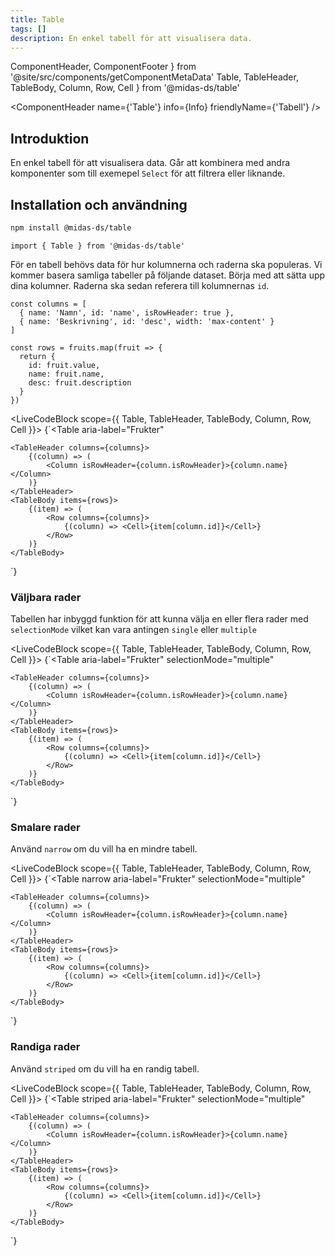 ```yaml
---
title: Table
tags: []
description: En enkel tabell för att visualisera data.
---
```


  ComponentHeader,
  ComponentFooter
} from '@site/src/components/getComponentMetaData'
  Table,
  TableHeader,
  TableBody,
  Column,
  Row,
  Cell
} from '@midas-ds/table'

<ComponentHeader
  name={'Table'}
  info={Info}
  friendlyName={'Tabell'}
/>

## Introduktion

En enkel tabell för att visualisera data. Går att kombinera med andra komponenter som till exemepel `Select` för att filtrera eller liknande.

## Installation och användning

```bash npm2yarn
npm install @midas-ds/table
```

```tsx
import { Table } from '@midas-ds/table'
```

För en tabell behövs data för hur kolumnerna och raderna ska populeras. Vi kommer basera samliga tabeller på följande dataset. Börja med att sätta upp dina kolumner. Raderna ska sedan referera till kolumnernas `id`.

```tsx
const columns = [
  { name: 'Namn', id: 'name', isRowHeader: true },
  { name: 'Beskrivning', id: 'desc', width: 'max-content' }
]

const rows = fruits.map(fruit => {
  return {
    id: fruit.value,
    name: fruit.name,
    desc: fruit.description
  }
})
```

<LiveCodeBlock scope={{ Table, TableHeader, TableBody, Column, Row, Cell }}>
  {`<Table
    aria-label="Frukter"
>
    <TableHeader columns={columns}>
        {(column) => (
            <Column isRowHeader={column.isRowHeader}>{column.name}</Column>
        )}
    </TableHeader>
    <TableBody items={rows}>
        {(item) => (
            <Row columns={columns}>
                {(column) => <Cell>{item[column.id]}</Cell>}
            </Row>
        )}
    </TableBody>
</Table>`}
</LiveCodeBlock>

### Väljbara rader

Tabellen har inbyggd funktion för att kunna välja en eller flera rader med `selectionMode` vilket kan vara antingen `single` eller `multiple`

<LiveCodeBlock scope={{ Table, TableHeader, TableBody, Column, Row, Cell }}>
  {`<Table
    aria-label="Frukter"
    selectionMode="multiple"
>
    <TableHeader columns={columns}>
        {(column) => (
            <Column isRowHeader={column.isRowHeader}>{column.name}</Column>
        )}
    </TableHeader>
    <TableBody items={rows}>
        {(item) => (
            <Row columns={columns}>
                {(column) => <Cell>{item[column.id]}</Cell>}
            </Row>
        )}
    </TableBody>
</Table>`}
</LiveCodeBlock>

### Smalare rader

Använd `narrow` om du vill ha en mindre tabell.

<LiveCodeBlock scope={{ Table, TableHeader, TableBody, Column, Row, Cell }}>
  {`<Table
    narrow
    aria-label="Frukter"
    selectionMode="multiple"
>
    <TableHeader columns={columns}>
        {(column) => (
            <Column isRowHeader={column.isRowHeader}>{column.name}</Column>
        )}
    </TableHeader>
    <TableBody items={rows}>
        {(item) => (
            <Row columns={columns}>
                {(column) => <Cell>{item[column.id]}</Cell>}
            </Row>
        )}
    </TableBody>
</Table>`}
</LiveCodeBlock>

### Randiga rader

Använd `striped` om du vill ha en randig tabell.

<LiveCodeBlock scope={{ Table, TableHeader, TableBody, Column, Row, Cell }}>
  {`<Table
    striped
    aria-label="Frukter"
    selectionMode="multiple"
>
    <TableHeader columns={columns}>
        {(column) => (
            <Column isRowHeader={column.isRowHeader}>{column.name}</Column>
        )}
    </TableHeader>
    <TableBody items={rows}>
        {(item) => (
            <Row columns={columns}>
                {(column) => <Cell>{item[column.id]}</Cell>}
            </Row>
        )}
    </TableBody>
</Table>`}
</LiveCodeBlock>

<ComponentFooter info={Info} />
